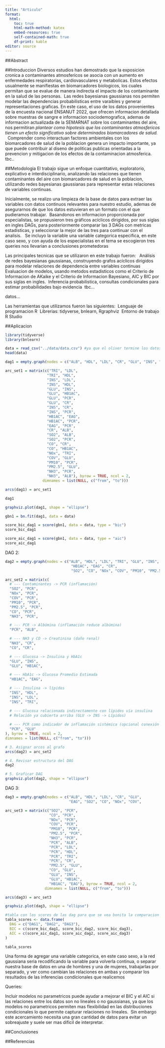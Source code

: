 ```yaml
---
title: "Articulo"
format:
  html:
    toc: true
    html-math-method: katex
    embed-resources: true
    self-contained-math: true
    df-print: kable
editor: source
---
```


##Abstract

##Introduccion
Diversos estudios han demostrado que la exposicion cronica a contaminantes atmosfericos se asocia con un aumento en enfermedades respiratorias, cardiovasculares y metabolicas. Estos efectos usualmente se manifiestas en biomarcadores biologicos, los cuales permitan que se evalue de manera indirecta el impacto de los contaminante en la salud de las personas.\ 
Las redes bayesianas gaussianas nos permiten modelar las dependencias probabilisticas entre varaibles y generar representaciones graficas. En este caso, el uso de los datos provenientes de la encuesta nacional ENSANUT 2022, que ofrecen informacion detallada sobre muestras de sangre e informacion sociodemografica, ademas de informacion actualizada de la SEMARNAT sobre los contaminantes del aire, nos permitiran *plantear como hipotesis que los contaminantes atmosfericos tienen un efecto significativo sobre determinados biomarcadores de salud.* \ 
Comprender como interactuan factores ambientales con los biomarcadores de salud de la poblacion genera un impacto importante, ya que puede contribuir al diseno de politicas publicas orientadas a la prevencion y mitigacion de los efectos de la contaminacion atmosferica.
tbc..

##Metodologia
El trabajo sigue un enfoque cuantitativo, exploratorio, explicativo e interdisciplinario, analizando las relaciones que tienen contaminantes del aire con biomarcadores de salud en la poblacion, utilizando redes bayesianas gaussianas para representar estas relaciones de variables continuas.\ 

Inicialmente, se realizo una limpieza de la base de datos para extraer las variables con datos continuos relevantes para nuestro estudio, ademas de asegurarnos de que los datos estuvieran en un formato con el que pudieramos trabajar.\ 
Basandonos en informacion proporcionada por especialistas, se propusieron tres gráficos acíclicos dirigidos, por sus siglas en ingles DAGs, para posteriormente comparar las 3 DAGs con metricas estadisticas, y seleccionar la mejor de las tres para continuar con el analisis. \ 
Se incluyo la variable una variable categorica especifica, en este caso sexo, y con ayuda de los especialistas en el tema se escogieron tres queries nos llevarian a conclusiones prometedoras\ 

Las principales tecnicas que se utilizaron en este trabajo fueron: \ 
Análisis de redes bayesianas gaussianas, construyendo grafos acíclicos dirigidos para modelar relaciones de dependencia entre variables continuas\ 
Evaluacion de modelos, usando metodos estadisticos como el Criterio de Informacion de AKaike y el Criterio de Informacion Bayesiano, AIC y BIC por sus siglas en ingles.\ 
Inferencia probabilistica, consultas condicionales para estimar probabilidades bajo evidencia\ 
tbc...

datos...

Las herramientas que utilizamos fueron las siguientes:\ 
Lenguaje de programacion R\ 
Librerias: tidyverse, bnlearn, Rgraphviz\ 
Entorno de trabajo R Studio

##Aplicacion

```r
library(tidyverse)
library(bnlearn)
```

```r
data = read_csv("../data/data.csv") #ya que el oliver termine los datos
head(data)
```

```r
dag1 = empty.graph(nodes = c("ALB", "HDL", "LDL", "CR", "GLU", "INS", "PCR", "TRI", "HB1AC", "EAG", "SO2", "CO", "NOx", "COV", "PM10", "PM2.5", "NH3"))
```

```r
arc_set1 = matrix(c("TRI", "LDL",
                   "TRI", "HDL",
                   "INS", "LDL",
                   "INS", "HDL",
                   "GLU", "INS",
                   "GLU", "HB1AC",
                   "GLU", "PCR",
                   "GLU", "CR",
                   "INS", "CR",
                   "INS", "PCR",
                   "HB1AC", "EAG",
                   "HB1AC", "PCR",
                   "EAG", "PCR",
                   "CR", "ALB",
                   "SO2", "ALB",
                   "SO2", "PCR",
                   "CO", "CR",
                   "CO", "HB1AC",
                   "NOx", "TRI",
                   "COV", "GLU",
                   "PM10", "PCR",
                   "PM2.5", "GLU",
                   "NH3", "PCR",
                   "NH3", "ALB"), byrow = TRUE, ncol = 2,
                 dimnames = list(NULL, c("from", "to")))
```

```r
arcs(dag1) = arc_set1
```

```r
dag1
```
```r
graphviz.plot(dag1, shape = "ellipse")
```
```r
gbn1 = bn.fit(dag1, data = data)
```

```r
score_bic_dag1 = score(gbn1, data = data, type = "bic")
score_bic_dag1
```

```r
score_aic_dag1 = score(gbn1, data = data, type = "aic")
score_aic_dag1
```

DAG 2:

```r
dag2 = empty.graph(nodes = c("ALB", "HDL", "LDL", "TRI", "GLU", "INS", "PCR", 
                              "HB1AC", "EAG", "CR", 
                              "SO2", "CO", "NOx", "COV", "PM10", "PM2.5", "NH3"))

```

```r
arc_set2 = matrix(c(
  # --- Contaminantes -> PCR (inflamación)
  "SO2", "PCR",
  "NOx", "PCR",
  "COV", "PCR",
  "PM10", "PCR",
  "PM2.5", "PCR",
  "CO", "PCR",
  "NH3", "PCR",

  # --- PCR -> Albúmina (inflamación reduce albúmina)
  "PCR", "ALB",

  # --- NH3 y CO -> Creatinina (daño renal)
  "NH3", "CR",
  "CO", "CR",

  # --- Glucosa -> Insulina y HbA1c
  "GLU", "INS",
  "GLU", "HB1AC",

  # --- HbA1c -> Glucosa Promedio Estimada
  "HB1AC", "EAG",

  # --- Insulina -> lípidos
  "INS", "HDL",
  "INS", "LDL",
  "INS", "TRI",

  # --- Glucosa relacionada indirectamente con lípidos vía insulina
  # Relación ya cubierta arriba (GLU -> INS -> Lípidos)
  
  # --- PCR como indicador de inflamación sistémica (opcional conexión a GLU)
  "PCR", "GLU"
), byrow = TRUE, ncol = 2,
dimnames = list(NULL, c("from", "to")))
```

```r
# 3. Asignar arcos al grafo
arcs(dag2) = arc_set2
```

```r
# 4. Revisar estructura del DAG
dag2
```

```r
# 5. Graficar DAG
graphviz.plot(dag2, shape = "ellipse")
```

DAG 3:

```r
dag3 = empty.graph(nodes = c("ALB", "HDL", "LDL", "CR", "GLU",                                  "INS", "PCR", "TRI", "HB1AC", 
                             "EAG", "SO2", "CO", "NOx", "COV",                                  "PM10", "PM2.5", "NH3"))
```

```r
arc_set3 = matrix(c("SO2", "PCR",
                    "CO", "PCR",
                    "NOx", "PCR",
                    "COV", "PCR",
                    "PM10", "PCR",
                    "PM2.5", "PCR",
                    "NH3", "PCR",
                    "PCR", "ALB",
                    "PCR", "LDL",
                    "PCR", "HDL",
                    "PCR", "TRI",
                    "PCR", "CR",
                    "PM2.5", "GLU",
                    "CO", "GLU",
                    "GLU", "INS",
                    "GLU", "HB1AC",
                    "HB1AC", "EAG"), byrow = TRUE, ncol = 2,
                  dimnames = list(NULL, c("from", "to")))
```

```r
arcs(dag3) = arc_set3
```


```r
graphviz.plot(dag3, shape = "ellipse")
```

```r
#tabla con los scores de las dag para que se vea bonita la comparacion
tabla_scores <- data.frame(
  DAG = c("DAG1", "DAG2", "DAG3"),
  BIC = c(score_bic_dag1, score_bic_dag2, score_bic_dag3),
  AIC = c(score_aic_dag1, score_aic_dag2, score_aic_dag3)
)

tabla_scores

```


Una forma de agregar una variable categorica, en este caso sexo, a la red gaussiana seria recodificando la variable para volverla continua, o separar nuestra base de datos en una de hombres y una de mujeres, trabajarlas por separado, y ver como cambian las relaciones en ambas y comparar los resultados de las inferencias condicionales que realicemos

Queries:

Incluir modelos no parametricos puede ayudar a mejorar el BIC y el AIC si las relaciones entre los datos son no lineales o no gaussianas, ya que los modelos no parametricos permiten mas flexibilidad en las distribuciones condicionales lo que permite capturar relaciones no lineales.\ 
Sin embargo este acercamiento necesita una gran cantidad de datos para evitar un sobreajuste y suele ser mas dificil de interpretar.

##Conclusiones

##Referencias